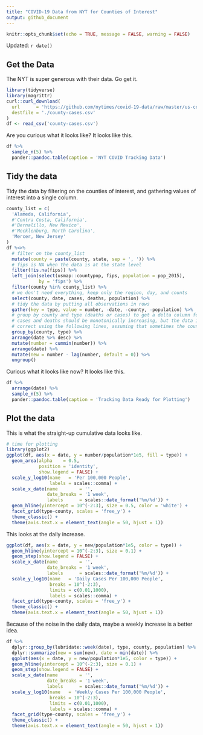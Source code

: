 ```yaml
---
title: "COVID-19 Data from NYT for Counties of Interest"
output: github_document
---
```


```r
knitr::opts_chunk$set(echo = TRUE, message = FALSE, warning = FALSE)
```

Updated: `r date()`

## Get the Data

The NYT is super generous with their data. Go get it.

```r
library(tidyverse)
library(magrittr)
curl::curl_download(
  url      = 'https://github.com/nytimes/covid-19-data/raw/master/us-counties.csv',
  destfile = './county-cases.csv'
)
df <- read_csv('county-cases.csv') 
```

Are you curious what it looks like? It looks like this.

```r
df %>%
  sample_n(5) %>%
  pander::pandoc.table(caption = 'NYT COVID Tracking Data')
```

## Tidy the data

Tidy the data by filtering on the counties of interest, and gathering values of interest into a single column.

```r
county_list = c(
  'Alameda, California', 
  #'Contra Costa, California', 
  #'Bernalillo, New Mexico', 
  #'Mecklenburg, North Carolina',
  'Mercer, New Jersey'
)
df %<>%
  # filter on the county_list
  mutate(county = paste(county, state, sep = ', ')) %>%
  # fips is NA when the data is at the state level
  filter(!is.na(fips)) %>%
  left_join(select(usmap::countypop, fips, population = pop_2015), 
            by = 'fips') %>%
  filter(county %in% county_list) %>% 
  # we don't need everything, keep only the region, day, and counts
  select(county, date, cases, deaths, population) %>%
  # tidy the data by putting all observations in rows
  gather(key = type, value = number, -date, -county, -population) %>%
  # group by county and type (deaths or cases) to get a delta column for new cases in a day
  # cases and deaths should be monotonically increasing, but the data is imperfect. 
  # correct using the following lines, assuming that sometimes the count is prematurely high
  group_by(county, type) %>%
  arrange(date %>% desc) %>%
  mutate(number = cummin(number)) %>%
  arrange(date) %>%
  mutate(new = number - lag(number, default = 0)) %>%
  ungroup()
```

Curious what it looks like now? It looks like this.

```r
df %>%
  arrange(date) %>%
  sample_n(5) %>%
  pander::pandoc.table(caption = 'Tracking Data Ready for Plotting')
```

## Plot the data

This is what the straight-up cumulative data looks like.

```r
# time for plotting
library(ggplot2)
ggplot(df, aes(x = date, y = number/population*1e5, fill = type)) +
  geom_area(alpha    = 0.5,
            position = 'identity',
            show.legend = FALSE) +
  scale_y_log10(name   = 'Per 100,000 People',
                labels = scales::comma) +
  scale_x_date(name        = '',
               date_breaks = '1 week',
               labels      = scales::date_format('%m/%d')) +
  geom_hline(yintercept = 10^(-2:3), size = 0.5, color = 'white') +
  facet_grid(type~county, scales = 'free_y') +
  theme_classic() +
  theme(axis.text.x = element_text(angle = 50, hjust = 1))
```

This looks at the daily increase.

```r
ggplot(df, aes(x = date, y = new/population*1e5, color = type)) +
  geom_hline(yintercept = 10^(-2:3), size = 0.1) +
  geom_step(show.legend = FALSE) +
  scale_x_date(name        = '',
               date_breaks = '1 week',
               labels      = scales::date_format('%m/%d')) +
  scale_y_log10(name   = 'Daily Cases Per 100,000 People', 
                breaks = 10^(-2:3),
                limits = c(0.01,1000),
                labels = scales::comma) +
  facet_grid(type~county, scales = 'free_y') +
  theme_classic() +
  theme(axis.text.x = element_text(angle = 50, hjust = 1))
```

Because of the noise in the daily data, maybe a weekly increase is a better idea.
```r
df %>% 
  dplyr::group_by(lubridate::week(date), type, county, population) %>% 
  dplyr::summarize(new = sum(new), date = min(date)) %>%
  ggplot(aes(x = date, y = new/population*1e5, color = type)) +
  geom_hline(yintercept = 10^(-2:3), size = 0.1) +
  geom_step(show.legend = FALSE) +
  scale_x_date(name        = '',
               date_breaks = '1 week',
               labels      = scales::date_format('%m/%d')) +
  scale_y_log10(name   = 'Weekly Cases Per 100,000 People', 
                breaks = 10^(-2:3),
                limits = c(0.01,1000),
                labels = scales::comma) +
  facet_grid(type~county, scales = 'free_y') +
  theme_classic() +
  theme(axis.text.x = element_text(angle = 50, hjust = 1))
```